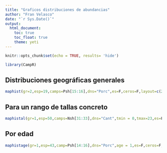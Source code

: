 ```yaml
---
title: "Graficos distribuciones de abundancias"
author: "Fran Velasco"
date: "`r Sys.Date()`"
output:
  html_document:
    toc: true
    toc_float: true
    theme: yeti
---
```


```r
knitr::opts_chunk$set(echo = TRUE, results= 'hide')
```

```r
library(CampR)
```


Distribuciones geográficas generales
-------------

```r
maphist(gr=2,esp=19,camps=Psh[15:16],dns="Porc",es=F,ceros=F,layout=c(2,1),bw=T)
```

Para un rango de tallas concreto
-------------

```r
maphistal(gr=1,esp=50,camps=Nsh[31:33],dns="Cant",tmin = 0,tmax=23,es=F,ceros=F,layout=c(1,3),bw=T)
```

Por edad
--------------

```r
maphistage(gr=1,esp=43,camp=Psh[14:16],dns="Porc",age = 1,es=F,ceros=F,layout=c(3,1),bw=T)
```
